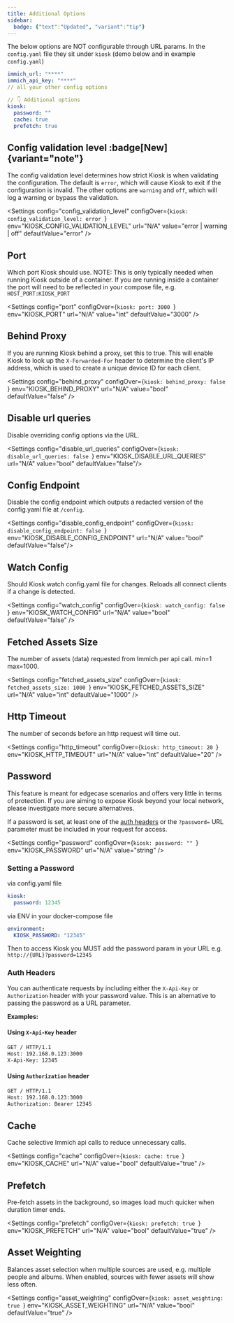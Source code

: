 ```yaml
---
title: Additional Options
sidebar:
  badge: {"text":"Updated", "variant":"tip"}
---
```



The below options are NOT configurable through URL params. In the `config.yaml` file they sit under `kiosk` (demo below and in example `config.yaml`)

```yaml
immich_url: "****"
immich_api_key: "****"
// all your other config options

// 👇 Additional options
kiosk:
  password: ""
  cache: true
  prefetch: true
```


## Config validation level :badge[New]{variant="note"}

The config validation level determines how strict Kiosk is when validating the configuration. The default is `error`, which will cause Kiosk to exit if the configuration is invalid. The other options are `warning` and `off`, which will log a warning or bypass the validation.

<Settings
    config="config_validation_level"
    configOver={`kiosk:
    config_validation_level: error
    `}
    env="KIOSK_CONFIG_VALIDATION_LEVEL"
    url="N/A"
    value="error | warning | off"
    defaultValue="error"
/>


## Port

Which port Kiosk should use. NOTE: This is only typically needed when running Kiosk outside of a container. If you are running inside a container the port will need to be reflected in your compose file, e.g. `HOST_PORT:KIOSK_PORT`

<Settings
    config="port"
    configOver={`kiosk:
    port: 3000
    `}
    env="KIOSK_PORT"
    url="N/A"
    value="int"
    defaultValue="3000"
/>

## Behind Proxy

If you are running Kiosk behind a proxy, set this to true. This will enable Kiosk to look up the `X-Forwarded-For` header to determine the client's IP address, which is used to create a unique device ID for each client.

<Settings
    config="behind_proxy"
    configOver={`kiosk:
    behind_proxy: false
    `}
    env="KIOSK_BEHIND_PROXY"
    url="N/A"
    value="bool"
    defaultValue="false"
/>


## Disable url queries

Disable overriding config options via the URL.

<Settings
    config="disable_url_queries"
    configOver={`kiosk:
    disable_url_queries: false
    `}
    env="KIOSK_DISABLE_URL_QUERIES"
    url="N/A"
    value="bool"
    defaultValue="false"/>

## Config Endpoint

Disable the config endpoint which outputs a redacted version of the config.yaml file at `/config`.

<Settings
    config="disable_config_endpoint"
    configOver={`kiosk:
    disable_config_endpoint: false
    `}
    env="KIOSK_DISABLE_CONFIG_ENDPOINT"
    url="N/A"
    value="bool"
    defaultValue="false"/>

## Watch Config

Should Kiosk watch config.yaml file for changes. Reloads all connect clients if a change is detected.

<Settings
    config="watch_config"
    configOver={`kiosk:
    watch_config: false
    `}
    env="KIOSK_WATCH_CONFIG"
    url="N/A"
    value="bool"
    defaultValue="false"
/>

## Fetched Assets Size

The number of assets (data) requested from Immich per api call. min=1 max=1000.

<Settings
    config="fetched_assets_size"
    configOver={`kiosk:
    fetched_assets_size: 1000
    `}
    env="KIOSK_FETCHED_ASSETS_SIZE"
    url="N/A"
    value="int"
    defaultValue="1000"
/>

## Http Timeout

The number of seconds before an http request will time out.

<Settings
    config="http_timeout"
    configOver={`kiosk:
    http_timeout: 20
    `}
    env="KIOSK_HTTP_TIMEOUT"
    url="N/A"
    value="int"
    defaultValue="20"
/>

## Password

<Aside type="caution">
 This feature is meant for edgecase scenarios and offers very little in terms of protection.
 If you are aiming to expose Kiosk beyond your local network, please investigate more secure alternatives.
</Aside>

If a password is set, at least one of the [auth headers](#auth-headers) or the `?password=` URL parameter must be included in your request for access.

<Settings
    config="password"
    configOver={`kiosk:
    password: ""
    `}
    env="KIOSK_PASSWORD"
    url="N/A"
    value="string"
/>

### Setting a Password

via config.yaml file
```yaml
kiosk:
  password: 12345
```

via ENV in your docker-compose file
```yaml
environment:
  KIOSK_PASSWORD: "12345"
```

Then to access Kiosk you MUST add the password param in your URL e.g. `http://{URL}?password=12345`

### Auth Headers

You can authenticate requests by including either the `X-Api-Key` or `Authorization` header with your password value. This is an alternative to passing the password as a URL parameter.

**Examples:**

#### Using `X-Api-Key` header

```sh
GET / HTTP/1.1
Host: 192.168.0.123:3000
X-Api-Key: 12345
```

#### Using `Authorization` header

```sh
GET / HTTP/1.1
Host: 192.168.0.123:3000
Authorization: Bearer 12345
```


## Cache

Cache selective Immich api calls to reduce unnecessary calls.

<Settings
    config="cache"
    configOver={`kiosk:
    cache: true
    `}
    env="KIOSK_CACHE"
    url="N/A"
    value="bool"
    defaultValue="true"
/>

## Prefetch

Pre-fetch assets in the background, so images load much quicker when duration timer ends.

<Settings
    config="prefetch"
    configOver={`kiosk:
    prefetch: true
    `}
    env="KIOSK_PREFETCH"
    url="N/A"
    value="bool"
    defaultValue="true"
/>


## Asset Weighting

Balances asset selection when multiple sources are used, e.g. multiple people and albums. When enabled, sources with fewer assets will show less often.

<Settings
    config="asset_weighting"
    configOver={`kiosk:
    asset_weighting: true
    `}
    env="KIOSK_ASSET_WEIGHTING"
    url="N/A"
    value="bool"
    defaultValue="true"
/>
